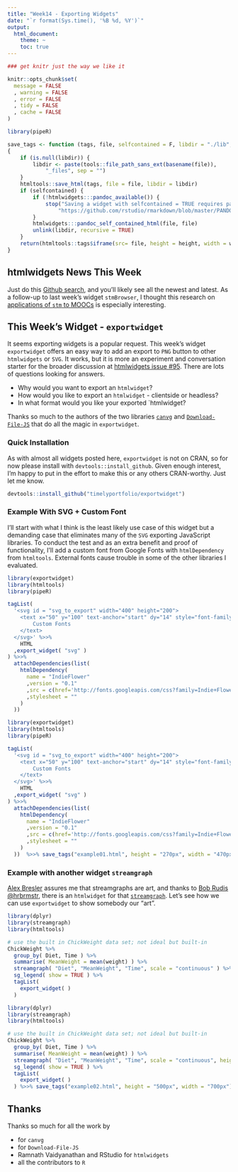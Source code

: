 ```yaml
---
title: "Week14 - Exporting Widgets"
date: "`r format(Sys.time(), '%B %d, %Y')`"
output:
  html_document:
    theme: ~
    toc: true
---
```


```r
### get knitr just the way we like it

knitr::opts_chunk$set(
  message = FALSE
  , warning = FALSE
  , error = FALSE
  , tidy = FALSE
  , cache = FALSE
)

library(pipeR)

save_tags <- function (tags, file, selfcontained = F, libdir = "./lib", height="400px", width="100%") 
{
    if (is.null(libdir)) {
        libdir <- paste(tools::file_path_sans_ext(basename(file)), 
            "_files", sep = "")
    }
    htmltools::save_html(tags, file = file, libdir = libdir)
    if (selfcontained) {
        if (!htmlwidgets:::pandoc_available()) {
            stop("Saving a widget with selfcontained = TRUE requires pandoc. For details see:\n", 
                "https://github.com/rstudio/rmarkdown/blob/master/PANDOC.md")
        }
        htmlwidgets:::pandoc_self_contained_html(file, file)
        unlink(libdir, recursive = TRUE)
    }
    return(htmltools::tags$iframe(src= file, height = height, width = width, style="border:0;"))
}
```

## htmlwidgets News This Week

Just do this [Github search](https://github.com/search?o=desc&q=htmlwidgets&s=indexed&type=Code), and you'll likely see all the newest and latest.  As a follow-up to last week's widget `stmBrowser`, I thought this research on [applications of `stm` to MOOCs](http://andrewgelman.com/2015/04/08/can-teachers-large-online-classes-use-text-data-online-learners/) is especially interesting.

## This Week's Widget - `exportwidget`

It seems exporting widgets is a popular request.  This week's widget `exportwidget` offers an easy way to add an export to `PNG` button to other `htmlwidgets` or `SVG`.  It works, but it is more an experiment and conversation starter for the broader discussion at [htmlwidgets issue #95](https://github.com/ramnathv/htmlwidgets/issues/95).  There are lots of questions looking for answers.

- Why would you want to export an `htmlwidget`?
- How would you like to export an `htmlwidget` - clientside or headless?
- In what format would you like your exported `htmlwidget?

Thanks so much to the authors of the two libraries  [`canvg`]() and [`Download-File-JS`]() that do all the magic in `exportwidget`.  


### Quick Installation

As with almost all widgets posted here, `exportwidget` is not on CRAN, so for now please install with `devtools::install_github`.  Given enough interest, I'm happy to put in the effort to make this or any others CRAN-worthy.  Just let me know.

```r
devtools::install_github("timelyportfolio/exportwidget")
```


### Example With SVG + Custom Font

I'll start with what I think is the least likely use case of this widget but a demanding case that eliminates many of the `SVG` exporting JavaScript libraries.  To conduct the test and as an extra benefit and proof of functionality, I'll add a custom font from Google Fonts with `htmlDependency` from `htmltools`.  External fonts cause trouble in some of the other libraries I evaluated.

```r
library(exportwidget)
library(htmltools)
library(pipeR)

tagList(
  '<svg id = "svg_to_export" width="400" height="200">
    <text x="50" y="100" text-anchor="start" dy="14" style="font-family:\'Indie Flower\';font-size:36pt;">
        Custom Fonts
    </text>
  </svg>' %>>%
    HTML
  ,export_widget( "svg" )
) %>>%
  attachDependencies(list(
    htmlDependency(
      name = "IndieFlower"
      ,version = "0.1"
      ,src = c(href='http://fonts.googleapis.com/css?family=Indie+Flower')
      ,stylesheet = ""
    )
  ))
```

```r
library(exportwidget)
library(htmltools)
library(pipeR)

tagList(
  '<svg id = "svg_to_export" width="400" height="200">
    <text x="50" y="100" text-anchor="start" dy="14" style="font-family:\'Indie Flower\';font-size:36pt">
        Custom Fonts
    </text>
  </svg>' %>>%
    HTML
  ,export_widget( "svg" )
) %>>%
  attachDependencies(list(
    htmlDependency(
      name = "IndieFlower"
      ,version = "0.1"
      ,src = c(href='http://fonts.googleapis.com/css?family=Indie+Flower')
      ,stylesheet = ""
    )
  ))  %>>% save_tags("example01.html", height = "270px", width = "470px")
```

### Example with another widget `streamgraph`

[Alex Bresler](https://twitter.com/abresler/status/583050042099007489) assures me that streamgraphs are art, and thanks to [Bob Rudis \@hrbrmstr](http://rud.is/), there is an `htmlwidget` for that [`streamgraph`](http://rud.is/b/2015/03/12/streamgraph-htmlwidget-version-0-7-released-adds-support-for-markers-annotations/).  Let's see how we can use `exportwidget` to show somebody our "art".

```r
library(dplyr)
library(streamgraph)
library(htmltools)

# use the built in ChickWeight data set; not ideal but built-in
ChickWeight %>%
  group_by( Diet, Time ) %>%
  summarise( MeanWeight = mean(weight) ) %>%
  streamgraph( "Diet", "MeanWeight", "Time", scale = "continuous" ) %>%
  sg_legend( show = TRUE ) %>%
  tagList(
    export_widget( )
  )
```
```r
library(dplyr)
library(streamgraph)
library(htmltools)

# use the built in ChickWeight data set; not ideal but built-in
ChickWeight %>%
  group_by( Diet, Time ) %>%
  summarise( MeanWeight = mean(weight) ) %>%
  streamgraph( "Diet", "MeanWeight", "Time", scale = "continuous", height = 400, width = 600 ) %>%
  sg_legend( show = TRUE ) %>%
  tagList(
    export_widget( )
  ) %>>% save_tags("example02.html", height = "500px", width = "700px")
```

## Thanks

Thanks so much for all the work by

- []() for `canvg`
- []() for `Download-File-JS`
- Ramnath Vaidyanathan and RStudio for `htmlwidgets`
- all the contributors to `R`

